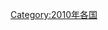 {{Year by category
|m=2
|c=0
|d=1
|y=0
|cat=各国灾难
|sortkey=*
|parent=各年各国灾难
|subcat=2010年灾难
}}
[[Category:2010年各国|Category:2010年各国]]